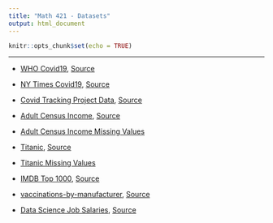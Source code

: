 ```yaml
---
title: "Math 421 - Datasets"
output: html_document
---
```


```r
knitr::opts_chunk$set(echo = TRUE)
```

---

- [WHO Covid19](WHO-COVID-19-global-data.csv), [Source](https://covid19.who.int/WHO-COVID-19-global-data.csv)

- [NY Times Covid19](us-states.csv), [Source](https://raw.githubusercontent.com/nytimes/covid-19-data/master/us-counties.csv)

- [Covid Tracking Project Data](all-states-history.csv), [Source](https://covidtracking.com/data)

- [Adult Census Income](adult_census.csv), [Source](https://archive.ics.uci.edu/ml/datasets/census+income)

- [Adult Census Income Missing Values](adult_census_missing.csv)

- [Titanic](titanic.csv), [Source](https://www.kaggle.com/competitions/titanic/data)

- [Titanic Missing Values](titanic_missing.csv)

- [IMDB Top 1000](imdb_top_1000.csv), [Source](https://www.kaggle.com/datasets/harshitshankhdhar/imdb-dataset-of-top-1000-movies-and-tv-shows)

- [vaccinations-by-manufacturer](vaccinations-by-manufacturer.csv), [Source](https://raw.githubusercontent.com/owid/covid-19-data/master/public/data/vaccinations/vaccinations-by-manufacturer.csv)

- [Data Science Job Salaries](ds_salaries.csv), [Source](https://www.kaggle.com/datasets/saurabhshahane/data-science-jobs-salaries)
